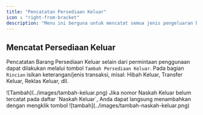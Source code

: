 ```yaml
---
title: "Pencatatan Persediaan Keluar"
icon : "right-from-bracket"
description: "Menu ini berguna untuk mencatat semua jenis pengeluaran barang persediaan selain permintaan penggunaan."
---
```


## Mencatat Persediaan Keluar

Pencatatan Barang Persediaan Keluar selain dari permintaan penggunaan dapat dilakukan melalui tombol `Tambah Persediaan Keluar`. Pada bagian `Rincian` isikan keterangan/jenis transaksi, misal: Hibah Keluar, Transfer Keluar, Reklas Keluar, dll.
<Frame caption="Tampilan Halaman Pencatatan Persediaan Keluar">
    ![Tambah](../images/tambah-keluar.png)
</Frame>

<Tip>
    Jika nomor Naskah Keluar belum tercatat pada daftar `Naskah Keluar`, Anda dapat langsung menambahkan dengan mengklik tombol <Icon icon="circle-plus" iconType="solid" />
<Frame caption="Tombol untuk menambahkan Nomor Naskah Keluar">
    ![tambah](../images/tambah-naskah-keluar.png)
</Frame>
</Tip>
